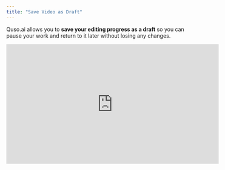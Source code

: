 ```yaml
---
title: "Save Video as Draft"
---
```


Quso.ai allows you to **save your editing progress as a draft** so you can pause your work and return to it later without losing any changes.

<iframe width="560" height="315" src="https://www.youtube.com/embed/4bumnJaW4Do?si=zeAduAH4yipvqPDX" title="YouTube video player" frameborder="0" allow="accelerometer; autoplay; clipboard-write; encrypted-media; gyroscope; picture-in-picture; web-share" referrerpolicy="strict-origin-when-cross-origin" allowfullscreen />

---

## 🎬 How to Save a Draft

### Step 1: Save Your Work

- At the top of the editor screen, click the **green Save Draft button**.

  ![Draft 1 Jp](/images/draft-1.jpg)

---

### Step 2: Name Your Draft

- Enter a name for your draft so you can easily identify it later.
- For first-time saves, select **Save as New Draft** and click **Save**.

  ![Draft 2 Jp](/images/draft-2.jpg)

---

### Step 3: Save as New or Update Existing

- To update an existing draft, choose the **Update Draft** option.

  ![Draft 3 Jp](/images/draft-3.jpg)

---

### Step 4: Access Your Drafts

- Once saved, your draft will appear in the **Review Clips Drafts** section.
- To access it, click **Back** to return to the list of clips in the Review Clip screen.
- On the left-hand navigation bar, select **Drafts**.

  ![Draft 4 Jp](/images/draft-4.jpg)

---

### Step 5: Continue Editing

- The most recent draft will be displayed.
- Click **Edit** to reopen the editor and continue from where you left off.

  ![Draft 5 Jp](/images/draft-5.jpg)

---

## ✅ Benefits of Saving Drafts

- Preserve your editing progress
- Resume work at any time
- Manage multiple drafts for different versions of your clip

---

With the draft feature, you never have to worry about losing your work in progress—your edits are always saved and ready when you are.